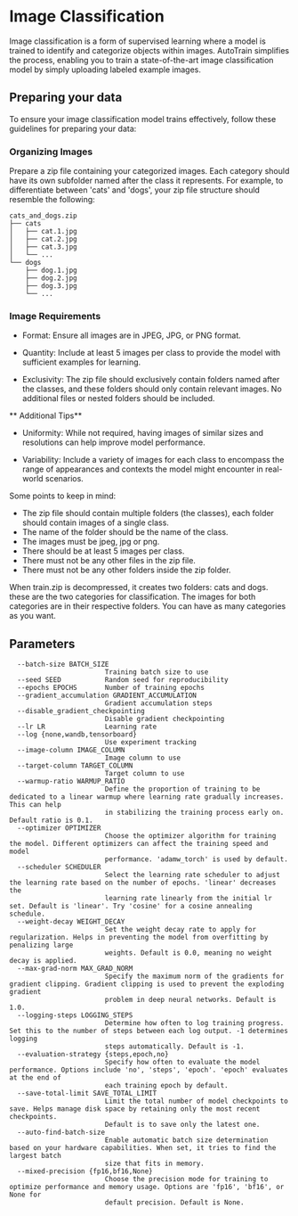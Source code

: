 # Image Classification

Image classification is a form of supervised learning where a model is trained to identify 
and categorize objects within images. AutoTrain simplifies the process, enabling you to 
train a state-of-the-art image classification model by simply uploading labeled example 
images.


## Preparing your data

To ensure your image classification model trains effectively, follow these guidelines for preparing your data:


### Organizing Images


Prepare a zip file containing your categorized images. Each category should have its own 
subfolder named after the class it represents. For example, to differentiate between 
'cats' and 'dogs', your zip file structure should resemble the following:


```
cats_and_dogs.zip
├── cats
│   ├── cat.1.jpg
│   ├── cat.2.jpg
│   ├── cat.3.jpg
│   └── ...
└── dogs
    ├── dog.1.jpg
    ├── dog.2.jpg
    ├── dog.3.jpg
    └── ...
```

### Image Requirements

- Format: Ensure all images are in JPEG, JPG, or PNG format.

- Quantity: Include at least 5 images per class to provide the model with sufficient examples for learning.

- Exclusivity: The zip file should exclusively contain folders named after the classes, 
and these folders should only contain relevant images. No additional files or nested 
folders should be included.


** Additional Tips** 

- Uniformity: While not required, having images of similar sizes and resolutions can help improve model performance.

- Variability: Include a variety of images for each class to encompass the range of 
appearances and contexts the model might encounter in real-world scenarios.

Some points to keep in mind:

- The zip file should contain multiple folders (the classes), each folder should contain images of a single class.
- The name of the folder should be the name of the class.
- The images must be jpeg, jpg or png.
- There should be at least 5 images per class.
- There must not be any other files in the zip file.
- There must not be any other folders inside the zip folder.

When train.zip is decompressed, it creates two folders: cats and dogs. these are the two categories for classification. The images for both categories are in their respective folders. You can have as many categories as you want.


## Parameters

```
  --batch-size BATCH_SIZE
                        Training batch size to use
  --seed SEED           Random seed for reproducibility
  --epochs EPOCHS       Number of training epochs
  --gradient_accumulation GRADIENT_ACCUMULATION
                        Gradient accumulation steps
  --disable_gradient_checkpointing
                        Disable gradient checkpointing
  --lr LR               Learning rate
  --log {none,wandb,tensorboard}
                        Use experiment tracking
  --image-column IMAGE_COLUMN
                        Image column to use
  --target-column TARGET_COLUMN
                        Target column to use
  --warmup-ratio WARMUP_RATIO
                        Define the proportion of training to be dedicated to a linear warmup where learning rate gradually increases. This can help
                        in stabilizing the training process early on. Default ratio is 0.1.
  --optimizer OPTIMIZER
                        Choose the optimizer algorithm for training the model. Different optimizers can affect the training speed and model
                        performance. 'adamw_torch' is used by default.
  --scheduler SCHEDULER
                        Select the learning rate scheduler to adjust the learning rate based on the number of epochs. 'linear' decreases the
                        learning rate linearly from the initial lr set. Default is 'linear'. Try 'cosine' for a cosine annealing schedule.
  --weight-decay WEIGHT_DECAY
                        Set the weight decay rate to apply for regularization. Helps in preventing the model from overfitting by penalizing large
                        weights. Default is 0.0, meaning no weight decay is applied.
  --max-grad-norm MAX_GRAD_NORM
                        Specify the maximum norm of the gradients for gradient clipping. Gradient clipping is used to prevent the exploding gradient
                        problem in deep neural networks. Default is 1.0.
  --logging-steps LOGGING_STEPS
                        Determine how often to log training progress. Set this to the number of steps between each log output. -1 determines logging
                        steps automatically. Default is -1.
  --evaluation-strategy {steps,epoch,no}
                        Specify how often to evaluate the model performance. Options include 'no', 'steps', 'epoch'. 'epoch' evaluates at the end of
                        each training epoch by default.
  --save-total-limit SAVE_TOTAL_LIMIT
                        Limit the total number of model checkpoints to save. Helps manage disk space by retaining only the most recent checkpoints.
                        Default is to save only the latest one.
  --auto-find-batch-size
                        Enable automatic batch size determination based on your hardware capabilities. When set, it tries to find the largest batch
                        size that fits in memory.
  --mixed-precision {fp16,bf16,None}
                        Choose the precision mode for training to optimize performance and memory usage. Options are 'fp16', 'bf16', or None for
                        default precision. Default is None.
```